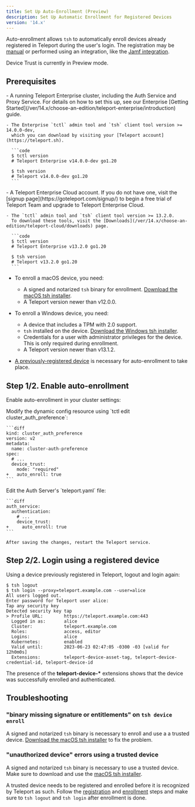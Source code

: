 ```yaml
---
title: Set Up Auto-Enrollment (Preview)
description: Set Up Automatic Enrollment for Registered Devices
version: '14.x'
---
```


Auto-enrollment allows `tsh` to automatically enroll devices already registered
in Teleport during the user's login. The registration may be
[manual](/ver/14.x/access-controls/device-trust/guide#step-12-register-a-trusted-device) or performed using an
integration, like the [Jamf integration](/ver/14.x/access-controls/device-trust/jamf-integration).

<Warning>
  Device Trust is currently in Preview mode.
</Warning>

## Prerequisites

<Tabs>
  <Tab title="Enterprise">
    - A running Teleport Enterprise cluster, including the Auth Service and Proxy Service. For
      details on how to set this up, see our Enterprise [Getting
      Started](/ver/14.x/choose-an-edition/teleport-enterprise/introduction) guide.

    - The Enterprise `tctl` admin tool and `tsh` client tool version >= 14.0.0-dev,
      which you can download by visiting your [Teleport account](https://teleport.sh).

      ```code
      $ tctl version
      # Teleport Enterprise v14.0.0-dev go1.20

      $ tsh version
      # Teleport v14.0.0-dev go1.20
      ```
  </Tab>

  <Tab title="Teleport Enterprise Cloud">
    - A Teleport Enterprise Cloud account. If you do not have one, visit the [signup
      page](https://goteleport.com/signup/) to begin a free trial of Teleport Team
      and upgrade to Teleport Enterprise Cloud.

    - The `tctl` admin tool and `tsh` client tool version >= 13.2.0.
      To download these tools, visit the [Downloads](/ver/14.x/choose-an-edition/teleport-cloud/downloads) page.

      ```code
      $ tctl version
      # Teleport Enterprise v13.2.0 go1.20

      $ tsh version
      # Teleport v13.2.0 go1.20
      ```
  </Tab>
</Tabs>

- To enroll a macOS device, you need:
  - A signed and notarized `tsh` binary for enrollment.
    [Download the macOS tsh installer](/ver/14.x/installation#macos).
  - A Teleport version newer than v12.0.0.
- To enroll a Windows device, you need:
  - A device that includes a TPM with 2.0 support.
  - `tsh` installed on the device. [Download the Windows tsh installer](/ver/14.x/installation#windows-tsh-client-only).
  - Credentials for a user with administrator privileges for the device. This is only required during enrollment.
  - A Teleport version newer than v13.1.2.

- [A previously-registered device](/ver/14.x/access-controls/device-trust/guide#step-12-register-a-trusted-device) is necessary for
  auto-enrollment to take place.

## Step 1/2. Enable auto-enrollment

Enable auto-enrollment in your cluster settings:

<Tabs dropDownCaption="Teleport Deployment">
  <Tab title="Dynamic Resources">
    Modify the dynamic config resource using `tctl edit cluster_auth_preference`:

    ```diff
    kind: cluster_auth_preference
    version: v2
    metadata:
      name: cluster-auth-preference
    spec:
      # ...
      device_trust:
        mode: "required"
    +   auto_enroll: true
    ```
  </Tab>

  <Tab title="Static Config">
    Edit the Auth Server's `teleport.yaml` file:

    ```diff
    auth_service:
      authentication:
        # ...
        device_trust:
    +     auto_enroll: true
    ```

    After saving the changes, restart the Teleport service.
  </Tab>
</Tabs>

## Step 2/2. Login using a registered device

Using a device previously registered in Teleport, logout and login again:

```code
$ tsh logout
$ tsh login --proxy=teleport.example.com --user=alice
All users logged out.
Enter password for Teleport user alice:
Tap any security key
Detected security key tap
> Profile URL:        https://teleport.example.com:443
  Logged in as:       alice
  Cluster:            teleport.example.com
  Roles:              access, editor
  Logins:             alice
  Kubernetes:         enabled
  Valid until:        2023-06-23 02:47:05 -0300 -03 [valid for 12h0m0s]
  Extensions:         teleport-device-asset-tag, teleport-device-credential-id, teleport-device-id
```

The presence of the **teleport-device-\*** extensions shows that the device was
successfully enrolled and authenticated.

## Troubleshooting

### "binary missing signature or entitlements" on `tsh device enroll`

A signed and notarized `tsh` binary is necessary to enroll and use a a trusted
device. [Download the macOS tsh installer](/ver/14.x/installation#macos) to fix
the problem.

### "unauthorized device" errors using a trusted device

A signed and notarized `tsh` binary is necessary to use a trusted device. Make
sure to download and use the
[macOS tsh installer](/ver/14.x/installation#macos).

A trusted device needs to be registered and enrolled before it is recognized by
Teleport as such. Follow the [registration](/ver/14.x/access-controls/device-trust/guide#step-12-register-a-trusted-device) and
[enrollment](/ver/14.x/access-controls/device-trust/guide#step-22-enroll-a-trusted-device) steps
and make sure to `tsh logout` and `tsh login` after enrollment is done.
